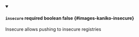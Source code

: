 
<details className="config-field" data-expandable="false" open>
<summary>

#### `insecure` <span class="config-field-required" data-required="false">required</span> <span class="config-field-type">boolean</span> <span class="config-field-default">false</span> <span class="config-field-enum"></span> {#images-kaniko-insecure}

Insecure allows pushing to insecure registries

</summary>



</details>
